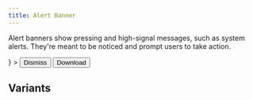 ```yaml
---
title: Alert Banner
---
```


Alert banners show pressing and high-signal messages, such as system alerts.
They're meant to be noticed and prompt users to take action.

<Example>
  <AlertBanner
    title="New update available!"
    description="Version 2.0 has been released."
    icon={<ExampleIcons.Rocket />}
  >
    <Button>Dismiss</Button>
    <Button variant="primary">Download</Button>
  </AlertBanner>
</Example>

## Variants

<Example direction="column">
  <AlertBanner
    variant="error"
    title="Error"
    description="The application encountered an error."
    allowClose={true}
  />
  <AlertBanner
    variant="info"
    title="Info"
    description="Your free trial will expire in 3 days."
    allowClose={true}
  />
</Example>
